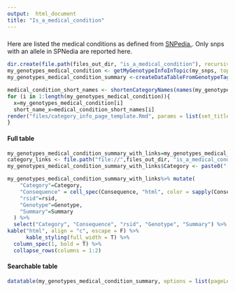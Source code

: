 ---
output:  html_document
title: "Is_a_medical_condition"
---

### {.tabset  .tabset-pills}

Here are listed the medical conditions as defined from [SNPedia.](https://www.snpedia.com/index.php/Category:Is_a_medical_condition). Only snps with an allele in SPNedia are reported here.

```{r medical_condition_setup, eval=T, echo=F, include=F}
dir.create(file.path(files_out_dir, "is_a_medical_condition"), recursive=T, showWarnings=F)
my_genotypes_medical_condition <- getMyGenotypeInfoInTopic(my_snps, topic="Is_a_medical_condition", out_dir=data_out_dir, snpedia_data=snpedia_ext_data, force=force_snpedia_update)
my_genotypes_medical_condition_summary <-createDataTableFromGenotypeTagsList(my_genotypes_medical_condition)
```

```{r medical_condition_pages, eval=T, echo=F, include=F}
medical_condition_short_names <- shortenCategoryNames(names(my_genotypes_medical_condition), max_char=15)
for (i in 1:length(my_genotypes_medical_condition)){
  x=my_genotypes_medical_condition[i]
  short_name_x=medical_condition_short_names[i]
render("files/category_info_page_template.Rmd", params = list(set_title=short_name_x, genotype_summary=x[[1]] ), output_file=file.path(files_out_dir, "is_a_medical_condition", paste0(short_name_x,".html")), clean=T)
}
```

#### Full table


```{r medical_condition_full_table, eval=T, echo=FALSE,  results='asis'}
my_genotypes_medical_condition_summary_with_links=my_genotypes_medical_condition_summary
category_links <- file.path("file://",files_out_dir, "is_a_medical_condition",paste0(shortenCategoryNames(my_genotypes_medical_condition_summary_with_links$Category, max_char=15) , ".html"))
my_genotypes_medical_condition_summary_with_links$Category <- paste0("[",my_genotypes_medical_condition_summary_with_links$Category,"](",category_links, ")")

my_genotypes_medical_condition_summary_with_links%>% mutate(
    "Category"=Category,
    "Consequence" = cell_spec(Consequence, "html", color = sapply(Consequence,function(x){switch(as.character(x), "Good"="blue", "Bad"="red", "Unknown"="grey")})),
    "rsid"=rsid,
    "Genotype"=Genotype,
    "Summary"=Summary
  ) %>%
  select("Category", "Consequence", "rsid", "Genotype", "Summary") %>%
kable("html", align = "c", escape = F) %>%
      kable_styling(full_width = T) %>%
  column_spec(1, bold = T) %>%
  collapse_rows(columns = 1:2)

```

#### Searchable table 


```{r medical_condition_searchable_table, eval=T,  echo=F}
datatable(my_genotypes_medical_condition_summary, options = list(pageLength = 50, autoWidth = TRUE))
```
